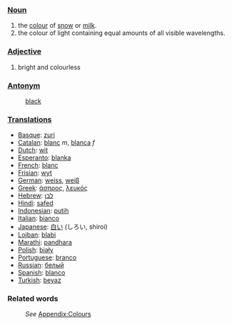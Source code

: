 ===[[Noun]]===
#the [[color|colour]] of [[snow]] or [[milk]].
#the colour of light containing equal amounts of all visible wavelengths.

===[[Adjective]]===
#bright and colourless

===[[Antonym]]===
:[[black]]

===[[Translation]]s===
* [[Basque]]: [[zuri]]
* [[Catalan]]: [[blanc]] ''m'', [[blanca]] ''f''
* [[Dutch]]: [[wit]]
* [[Esperanto]]: [[blanka]]
* [[French]]: [[blanc]]
* [[Frisian]]: [[wyt]]
* [[German]]: [[weiss]], [[weiβ]]
* [[Greek]]: [[άσπρος]], [[λευκός]]
* [[Hebrew]]: [[לבן]]
* [[Hindi]]: [[safed]]
* [[Indonesian]]: [[putih]]
* [[Italian]]: [[bianco]]
* [[Japanese]]: [[白い]] (しろい, shiroi)
* [[Lojban]]: [[blabi]]
* [[Marathi]]: [[pandhara]]
* [[Polish]]: [[biały]]
* [[Portuguese]]: [[branco]]
* [[Russian]]: [[белый]]
* [[Spanish]]: [[blanco]]
* [[Turkish]]: [[beyaz]]

===Related words===
:''See'' [[Wiktionary_Appendix:Colours|Appendix:Colours]]